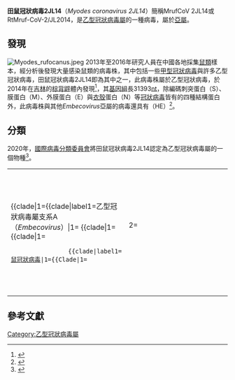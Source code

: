 {{Virusbox
| image = 
| image_alt = 
| image_caption = 
| parent = Betacoronavirus
| species = MrufCoV 2JL14
| authority = 
| synonyms = 
| synonyms_ref = 
| subdivision_ranks = 
| subdivision = 
}}

'''田鼠冠狀病毒2JL14'''（''Myodes coronavirus 2JL14''）簡稱MrufCoV 2JL14或RtMruf-CoV-2/JL2014，是[[乙型冠狀病毒屬|乙型冠狀病毒屬]]的一種病毒，屬於''{{le|Embecovirus}}''[[亞屬|亞屬]]。

==發現==
[[File:Myodes_rufocanus.jpeg|thumb]]
2013年至2016年研究人員在中國各地採集[[鼠類|鼠類]]樣本，經分析後發現大量感染鼠類的病毒株，其中包括一些[[甲型冠狀病毒屬|甲型冠狀病毒]]與許多乙型冠狀病毒，田鼠冠狀病毒2JL14即為其中之一，此病毒株屬於乙型冠狀病毒，於2014年在[[吉林省|吉林]]的[[棕背䶄|棕背䶄]]體內發現<ref name="WuLu2018">{{Cite journal|title=Comparative analysis of rodent and small mammal viromes to better understand the wildlife origin of emerging infectious diseases|url=https://microbiomejournal.biomedcentral.com/articles/10.1186/s40168-018-0554-9|last=Wu|first=Zhiqiang|last2=Lu|first2=Liang|date=2018-12|journal=Microbiome|issue=1|doi=10.1186/s40168-018-0554-9|volume=6|pages=178|language=en|issn=2049-2618|pmc=PMC6171170|pmid=30285857|last3=Du|first3=Jiang|last4=Yang|first4=Li|last5=Ren|first5=Xianwen|last6=Liu|first6=Bo|last7=Jiang|first7=Jinyong|last8=Yang|first8=Jian|last9=Dong|first9=Jie|access-date=2022-01-27|archive-date=2022-01-27|archive-url=https://web.archive.org/web/20220127105943/https://microbiomejournal.biomedcentral.com/articles/10.1186/s40168-018-0554-9|dead-url=no}}</ref>，其[[基因組|基因組]]長31393[[核鹼基|nt]]，除編碼刺突蛋白（S）、膜蛋白（M）、外膜蛋白（E）與[[衣殼|衣殼]]蛋白（N）等[[冠狀病毒|冠狀病毒]]皆有的四種結構蛋白外，此病毒株與其他''Embecovirus''亞屬的病毒還具有{{le|血细胞凝集素酯酶|Hemagglutinin esterase}}（HE）<ref>{{Cite journal|title=Rodent coronavirus isolate RtMruf-CoV-2/JL2014, complete genome|url=http://www.ncbi.nlm.nih.gov/nuccore/NC_046954.1|date=2020-11-13|language=en-US|journal=|access-date=2022-01-27|archive-date=2022-01-27|archive-url=https://web.archive.org/web/20220127232537/https://www.ncbi.nlm.nih.gov/nuccore/NC_046954.1|dead-url=no}}</ref>。
{{Clear}}

==分類==
2020年，[[國際病毒分類委員會|國際病毒分類委員會]]將田鼠冠狀病毒2JL14認定為乙型冠狀病毒屬的一個物種<ref>{{Cite web|title=International Committee on Taxonomy of Viruses (ICTV) 2019 taxonomy release|url=https://talk.ictvonline.org/taxonomy/|access-date=2021-01-27|website=talk.ictvonline.org|archive-date=2020-03-20|archive-url=https://web.archive.org/web/20200320103754/https://talk.ictvonline.org/taxonomy|dead-url=no}}</ref>。

{| align="center"
|
{{clade|1={{clade|label1=乙型冠狀病毒屬支系A（''Embecovirus''）|1=
{{clade|1={{clade|1=
                 {{clade|label1=[[鼠冠狀病毒|鼠冠狀病毒]]|1={{Clade|1={{Clade|1={{Clade|1={{Clade|1=鼠肝炎病毒（MHV）}}}}}}
                                                       |2={{Clade|1={{Clade|1={{Clade|1=大鼠冠狀病毒（RCoV）}}}}}}
                                                 }}
                                              |2={{Clade|1={{Clade|1={{Clade|1=[[人類冠狀病毒HKU1|人類冠狀病毒HKU1]]（HCoV-HKU1）}}}}
                                                        |2={{Clade|1={{Clade|1=龍泉羅賽鼠冠狀病毒（LRLV）等病毒株}}}}
                                                 }}
                 }}
                 |2=
          }}
       |2={{Clade|1={{Clade|1={{Clade|1=[[黃鼠冠狀病毒HKU24|黃鼠冠狀病毒HKU24]]（ChRCoV-HKU24）、龍泉黑線姬鼠冠狀病毒（LAMV）等病毒株}}}}

                 |2={{Clade|1={{Clade|1=[[兔冠狀病毒HKU14|兔冠狀病毒HKU14]]（RbCoV-HKU14）
                                     |2='''田鼠冠狀病毒2JL14'''（MrufCoV 2JL14）
                              }}
                           |label2=[[乙型冠狀病毒1型|乙型冠狀病毒1型]]（β1CoV）
                           |2={{Clade|1={{Clade|1=[[馬冠狀病毒|馬冠狀病毒]]（ECoV）}}
                                     |2={{Clade|1=[[豬凝血性腦脊髓炎病毒|豬凝血性腦脊髓炎病毒]]（PHEV）}}
                                     |3={{Clade|1=[[人類冠狀病毒OC43|人類冠狀病毒OC43]]（HCoV-OC43）
                                               |2=[[牛冠狀病毒|牛冠狀病毒]]（BCoV）
                                        }}
                              }}
                    }}
          }}
}}
|2=其他乙型冠狀病毒
}}
}}
|}

==參考文獻==
{{portal|病毒}}
{{Reflist}}

{{Coronavirus}}
[[Category:乙型冠狀病毒屬|Category:乙型冠狀病毒屬]]